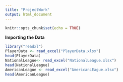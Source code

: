 ```yaml
---
title: "ProjectWork"
output: html_document
---
```


```r
knitr::opts_chunk$set(echo = TRUE)
```

 **Importing the Data**
 
```r
library("readxl")
PlayerData <- read_excel("PlayerData.xlsx")
head(PlayerData)
NationalLeague<- read_excel("NationalLeague.xlsx")
head(NationalLeague)
AmericanLeague <- read_excel("AmericanLEague.xlsx")
head(AmericanLeague)
```
